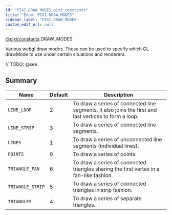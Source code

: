 ```yaml
---
id: "PIXI.DRAW_MODES.pixi_constants"
title: "Enum: PIXI.DRAW_MODES"
sidebar_label: "PIXI.DRAW_MODES"
custom_edit_url: null
---
```


[@pixi/constants](../modules/pixi_constants).DRAW_MODES


Various webgl draw modes. These can be used to specify which GL drawMode to use under certain situations and renderers.



// TODO: @see

        

## Summary
| Name                        | Default | Description                                                                                            |
| --------------------------- | ------- | ------------------------------------------------------------------------------------------------------ |
| <code>LINE_LOOP</code>      | 2       | To draw a series of connected line segments. It also joins the first and last vertices to form a loop. |
| <code>LINE_STRIP</code>     | 3       | To draw a series of connected line segments.                                                           |
| <code>LINES</code>          | 1       | To draw a series of unconnected line segments (individual lines).                                      |
| <code>POINTS</code>         | 0       | To draw a series of points.                                                                            |
| <code>TRIANGLE_FAN</code>   | 6       | To draw a series of connected triangles sharing the first vertex in a fan-like fashion.                |
| <code>TRIANGLE_STRIP</code> | 5       | To draw a series of connected triangles in strip fashion.                                              |
| <code>TRIANGLES</code>      | 4       | To draw a series of separate triangles.                                                                |

    